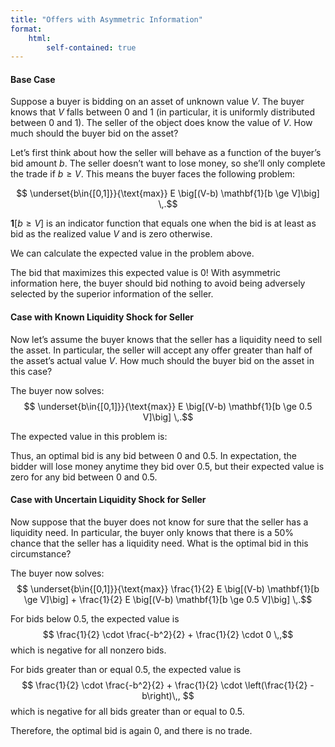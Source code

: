 ```yaml
---
title: "Offers with Asymmetric Information"
format: 
    html:
        self-contained: true  
---
```


#### Base Case

Suppose a buyer is bidding on an asset of unknown value $V$.  The buyer knows that $V$ falls between 0 and 1 (in particular, it is uniformly distributed between 0 and 1).  The seller of the object does know the value of $V$.  How much should the buyer bid on the asset?

Let's first think about how the seller will behave as a function of the buyer's bid amount $b$.  The seller doesn't want to lose money, so she'll only complete the trade if $b \ge V$.  This means the buyer faces the following problem:

$$ \underset{b\in{[0,1]}}{\text{max}}  E \big[(V-b) \mathbf{1}[b \ge V]\big] \,.$$

$\mathbf{1}[b \ge V]$ is an indicator function that equals one when the bid is at least as bid as the realized value $V$ and is zero otherwise.

We can calculate the expected value in the problem above.
\begin{align*}
E \big[(V-b) \mathbf{1}[b \ge V]\big] =& \int_0^1 (V-b) \mathbf{1}[b \ge V] dV \\
=& \int_0^b (V-b) dV \\
=& \frac{V^2}{2} - bV \Big|_{V=0}^{V=b} \\
=& \frac{-b^2}{2}\\
\end{align*}

The bid that maximizes this expected value is 0!  With asymmetric information here, the buyer should bid nothing to avoid being adversely selected by the superior information of the seller.

#### Case with Known Liquidity Shock for Seller

Now let's assume the buyer knows that the seller has a liquidity need to sell the asset. In particular, the seller will accept any offer greater than half of the asset's actual value $V$.  How much should the buyer bid on the asset in this case?

The buyer now solves:
$$ \underset{b\in{[0,1]}}{\text{max}}  E \big[(V-b) \mathbf{1}[b \ge 0.5 V]\big] \,.$$

The expected value in this problem is:
\begin{align*}
E \big[(V-b) \mathbf{1}[b \ge 0.5 V]\big] =& \int_0^{\text{min}(2b,1)} (V-b) dV \\
=& \frac{V^2}{2} - bV \Big|_{V=0}^{V=\text{min}(2b,1)} \\
=& \mathbf{1}[b \le 0.5] \left( \frac{4b^2}{2} - 2b^2 \right) + \mathbf{1}[b > 0.5] \left( \frac{1}{2} - b \right)  \\
=& \mathbf{1}[b \le 0.5] \cdot 0 + \mathbf{1}[b > 0.5] \left( \frac{1}{2} - b \right) \,.
\end{align*}

Thus, an optimal bid is any bid between 0 and 0.5.  In expectation, the bidder will lose money anytime they bid over 0.5, but their expected value is zero for any bid between 0 and 0.5.


#### Case with Uncertain Liquidity Shock for Seller

Now suppose that the buyer does not know for sure that the seller has a liquidity need.  In particular, the buyer only knows that there is a 50% chance that the seller has a liquidity need.  What is the optimal bid in this circumstance?

The buyer now solves:
$$ \underset{b\in{[0,1]}}{\text{max}} \frac{1}{2} E \big[(V-b) \mathbf{1}[b \ge V]\big] + \frac{1}{2} E \big[(V-b) \mathbf{1}[b \ge 0.5 V]\big] \,.$$

For bids below 0.5, the expected value is
$$ \frac{1}{2} \cdot \frac{-b^2}{2} + \frac{1}{2} \cdot 0 \,,$$
which is negative for all nonzero bids.

For bids greater than or equal 0.5, the expected value is 
$$ \frac{1}{2} \cdot \frac{-b^2}{2} + \frac{1}{2} \cdot \left(\frac{1}{2} - b\right)\,, $$
which is negative for all bids greater than or equal to 0.5.

Therefore, the optimal bid is again 0, and there is no trade.